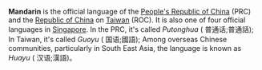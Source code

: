'''Mandarin''' is the official language of the [[People's Republic of China]] (PRC) and the [[Republic of China]] on [[Taiwan]] (ROC). It is also one of four official languages in [[Singapore]]. In the PRC, it's called ''Putonghua'' ( 普通话;普通話); In Taiwan, it's called ''Guoyu'' ( 国语;國語); Among overseas Chinese communities, particularly in South East Asia, the language is known as ''Huayu'' ( 汉语;漢語)。